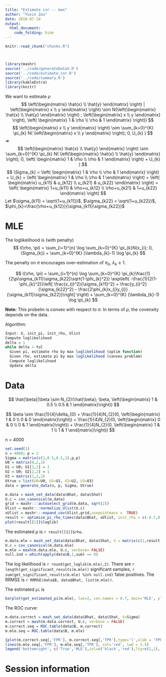 ```yaml
---
title: "Estimate cor -- max"
author: "Yuxin Zou"
date: 2018-07-24
output: 
  html_document:
    code_folding: hide
---
```


```r
knitr::read_chunk("chunks.R")
```

<!-- Update knitr chunk options -->
```r
```

<!-- Insert the date the file was last updated -->
```r
```

```r
library(mashr)
source('../code/generateDataV.R')
source('../code/estimate_cor.R')
source('../code/summary.R')
library(kableExtra)
library(knitr)
```

We want to estimate $\rho$
$$
\left(\begin{matrix} \hat{x} \\ \hat{y} \end{matrix} \right) | \left(\begin{matrix} x \\ y \end{matrix} \right) \sim N(\left(\begin{matrix} \hat{x} \\ \hat{y} \end{matrix} \right) ; \left(\begin{matrix} x \\ y \end{matrix} \right), \left( \begin{matrix} 1 & \rho \\ \rho & 1 \end{matrix} \right))
$$
$$
\left(\begin{matrix} x \\ y \end{matrix} \right) \sim \sum_{k=0}^{K} \pi_{k} N( \left(\begin{matrix} x \\ y \end{matrix} \right); 0, U_{k} )
$$
$\Rightarrow$
$$
\left(\begin{matrix} \hat{x} \\ \hat{y} \end{matrix} \right) \sim \sum_{k=0}^{K} \pi_{k} N( \left(\begin{matrix} \hat{x} \\ \hat{y} \end{matrix} \right); 0, \left( \begin{matrix} 1 & \rho \\ \rho & 1 \end{matrix} \right) + U_{k} )
$$
$$
\Sigma_{k} = \left( \begin{matrix} 1 & \rho \\ \rho & 1 \end{matrix} \right) + U_{k} = \left( \begin{matrix} 1 & \rho \\ \rho & 1 \end{matrix} \right) + \left( \begin{matrix} u_{k11} & u_{k12} \\ u_{k21} & u_{k22} \end{matrix} \right) = \left( \begin{matrix} 1+u_{k11} & \rho+u_{k12} \\ \rho+u_{k21} & 1+u_{k22} \end{matrix} \right)
$$
Let $\sigma_{k11} = \sqrt{1+u_{k11}}$, $\sigma_{k22} = \sqrt{1+u_{k22}}$, $\phi_{k}=\frac{\rho+u_{k12}}{\sigma_{k11}\sigma_{k22}}$

# MLE

The loglikelihood is (with penalty)
$$
l(\rho, \pi) = \sum_{i=1}^{n} \log \sum_{k=0}^{K} \pi_{k}N(x_{i}; 0, \Sigma_{k}) + \sum_{k=0}^{K} (\lambda_{k}-1) \log \pi_{k}
$$

The penalty on $\pi$ encourages over-estimation of $\pi_{0}$, $\lambda_{k}\geq 1$.

$$
l(\rho, \pi) = \sum_{i=1}^{n} \log \sum_{k=0}^{K} \pi_{k}\frac{1}{2\pi\sigma_{k11}\sigma_{k22}\sqrt{1-\phi_{k}^2}} \exp\left( -\frac{1}{2(1-\phi_{k}^2)}\left[ \frac{x_{i}^2}{\sigma_{k11}^2} + \frac{y_{i}^2}{\sigma_{k22}^2} - \frac{2\phi_{k}x_{i}y_{i}}{\sigma_{k11}\sigma_{k22}}\right]  \right) + \sum_{k=0}^{K} (\lambda_{k}-1) \log \pi_{k}
$$

**Note:** This probelm is convex with respect to $\pi$. In terms of $\rho$, the covenxity depends on the data.

Algorithm:
```r
Input: X, init_pi, init_rho, Ulist
Compute loglikelihood
delta = 1
while delta > tol
  Given pi, estimate rho by max loglikelihood (optim function)
  Given rho, estimate pi by max loglikelihood (convex problem)
  Compute loglikelihood
  Update delta
```

# Data

$$
\hat{\beta}|\beta \sim N_{2}(\hat{\beta}; \beta, \left(\begin{matrix} 1 & 0.5 \\
                                          0.5 & 1 \end{matrix}\right))
$$

$$
\beta \sim \frac{1}{4}\delta_{0} + \frac{1}{4}N_{2}(0, \left(\begin{matrix} 1 & 0 \\
                                          0 & 0 \end{matrix}\right)) + \frac{1}{4}N_{2}(0, \left(\begin{matrix} 0 & 0 \\
                                          0 & 1 \end{matrix}\right)) + \frac{1}{4}N_{2}(0, \left(\begin{matrix} 1 & 1 \\
                                          1 & 1 \end{matrix}\right))
$$

n = 4000

```r
set.seed(1)
n = 4000; p = 2
Sigma = matrix(c(1,0.5,0.5,1),p,p)
U0 = matrix(0,2,2)
U1 = U0; U1[1,1] = 1
U2 = U0; U2[2,2] = 1
U3 = matrix(1,2,2)
Utrue = list(U0=U0, U1=U1, U2=U2, U3=U3)
data = generate_data(n, p, Sigma, Utrue)
```

```r
m.data = mash_set_data(data$Bhat, data$Shat)
U.c = cov_canonical(m.data)
grid = mashr:::autoselect_grid(m.data, sqrt(2))
Ulist = mashr:::normalize_Ulist(U.c)
xUlist = mashr:::expand_cov(Ulist,grid,usepointmass =  TRUE)
result <- optimize_pi_rho_times(data$Bhat, xUlist, init_rho = c(-0.7,0,0.7))
plot(result[[1]]$loglik)
```
The estimated $\rho$ is `r result[[1]]$rho`.

```r
m.data.mle = mash_set_data(data$Bhat, data$Shat, V = matrix(c(1,result[[1]]$rho,result[[1]]$rho,1),2,2))
U.c = cov_canonical(m.data.mle)
m.mle = mash(m.data.mle, U.c, verbose= FALSE)
null.ind = which(apply(data$B,1,sum) == 0)
```

The log likelihood is `r round(get_loglik(m.mle),2)`. There are `r length(get_significant_results(m.mle))` significant samples, `r sum(get_significant_results(m.mle) %in% null.ind)` false positives. The RRMSE is `r RRMSE(data$B, data$Bhat, list(m.mle))`.

The estimated `pi` is
```r
barplot(get_estimated_pi(m.mle), las=2, cex.names = 0.7, main='MLE', ylim=c(0,0.8))
```


The ROC curve:
```r
m.data.correct = mash_set_data(data$Bhat, data$Shat, V=Sigma)
m.correct = mash(m.data.correct, U.c, verbose = FALSE)
m.correct.seq = ROC.table(data$B, m.correct)
m.mle.seq = ROC.table(data$B, m.mle)
```

```r
{plot(m.correct.seq[,'FPR'], m.correct.seq[,'TPR'],type='l',xlab = 'FPR', ylab='TPR', main='True Positive vs False Positive', cex=1.5, lwd = 1.5)
lines(m.mle.seq[,'FPR'], m.mle.seq[,'TPR'], col='red', lwd = 1.5)
legend('bottomright', c('True','MLE'),col=c('black','red'),lty=c(1,1), lwd=c(1.5,1.5))}
```

# Session information

<!-- Insert the session information into the document -->
```r
```

